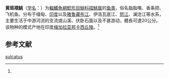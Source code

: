 {{Speciesbox
| name = 黄斑褶鮡
| status = LC
| status_system = IUCN3.1
| image = 
| genus = Pseudecheneis
| species = sulcatus
| authority = (McClelland, 1842)<ref name='id6653'>{{cite web| url =http://www.bioinfo.cn/db05/BjdwSpecies.php?action=view&id=6653| title =黄斑褶鮡| work =《中国动物物种编目数据库》| publisher =中国科学院微生物研究所| author =中国科学院动物研究所| accessdate =2009-04-11| deadurl =yes| archiveurl =https://web.archive.org/web/20160305032750/http://www.bioinfo.cn/db05/BjdwSpecies.php?action=view&id=6653| archivedate =2016-03-05}}</ref>
| synonyms = *''Glyptosternon sulcatus'',McClelland, 1842
*''Pseudecheneis sulcatus'',McClelland, 1842
*''Pseudoecheineus sulcatus'',McClelland, 1842
}}

'''黄斑褶鮡'''（[[学名|学名]]：{{lang|la|''Pseudecheneis sulcatus''}}）为[[輻鰭魚綱|輻鰭魚綱]][[鯰形目|鯰形目]][[鮡科|鮡科]][[褶鮡属|褶鮡属]]的[[鱼类|鱼类]]，俗名脂脂嘴、香条把、飞机鱼。分布于缅甸、[[印度|印度]]以及[[雅鲁藏布江|雅鲁藏布江]]、伊洛瓦底江、[[怒江|怒江]]、澜沧江等水系，主要生活于中游河流的支流或山溪、伏卧石面以及不甚游动，體長可達20公分。该物种的模式产地在印度[[梅加拉亚邦|梅加拉亚邦]][[卡西丘陵|卡西丘陵]]。<ref name='id6653'/>

== 参考文献 ==
{{reflist}}

{{Wikispecies|Pseudecheneis sulcatus}}
{{Taxonbar|from=Q6410018}}

[[Category:褶鮡属|sulcatus]]


{{鯰形目小作品}}